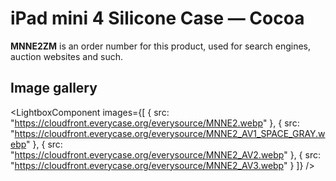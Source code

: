
# iPad mini 4 Silicone Case — Cocoa

<Callout type='info' emoji='👉🏻'>**MNNE2ZM** is an order number for this product, used for search engines, auction websites and such.</Callout>

## Image gallery

<LightboxComponent
    images={[
      {
        src: "https://cloudfront.everycase.org/everysource/MNNE2.webp"
      },
      {
        src: "https://cloudfront.everycase.org/everysource/MNNE2_AV1_SPACE_GRAY.webp"
      },
      {
        src: "https://cloudfront.everycase.org/everysource/MNNE2_AV2.webp"
      },
      {
        src: "https://cloudfront.everycase.org/everysource/MNNE2_AV3.webp"
      }
    ]}
  />
